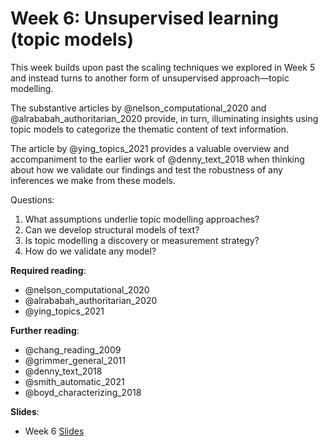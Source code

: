 # Week 6: Unsupervised learning (topic models)

This week builds upon past the scaling techniques we explored in Week 5 and instead turns to another form of unsupervised approach---topic modelling.

The substantive articles by @nelson_computational_2020 and @alrababah_authoritarian_2020 provide, in turn, illuminating insights using topic models to categorize the thematic content of text information.

The article by @ying_topics_2021 provides a valuable overview and accompaniment to the earlier work of @denny_text_2018 when thinking about how we validate our findings and test the robustness of any inferences we make from these models.

Questions:

1. What assumptions underlie topic modelling approaches?
2. Can we develop structural models of text?
3. Is topic modelling a discovery or measurement strategy?
4. How do we validate any model?

**Required reading**:

- @nelson_computational_2020
- @alrababah_authoritarian_2020
- @ying_topics_2021

**Further reading**:

- @chang_reading_2009
- @grimmer_general_2011
- @denny_text_2018
- @smith_automatic_2021
- @boyd_characterizing_2018

**Slides**:

- Week 6 [Slides](https://docs.google.com/presentation/d/1SeL25sA0a7OoJhPOy5lvYuvqOZAUJBkh17VRTG5_VAw/edit?usp=sharing)